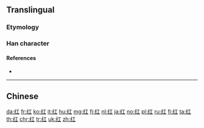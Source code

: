 {{character info/new}}
{{also|紅}}
==Translingual==
{{stroke order|type=animate}}

===Etymology===
{{Han simp|紅|f=糹|t=纟}}

===Han character===
{{Han char|rn=120|rad=纟|as=03|sn=6|four=|canj=VMM|ids=⿰纟工}}

====References====
* {{Han ref|kx=0944.251|hdz=53364.010|uh=7EA2|ud=32418}}

----

==Chinese==
{{zh-see|紅}}

[[da:红]]
[[fr:红]]
[[ko:红]]
[[it:红]]
[[hu:红]]
[[mg:红]]
[[fj:红]]
[[nl:红]]
[[ja:红]]
[[no:红]]
[[pl:红]]
[[ru:红]]
[[fi:红]]
[[ta:红]]
[[th:红]]
[[chr:红]]
[[tr:红]]
[[uk:红]]
[[zh:红]]